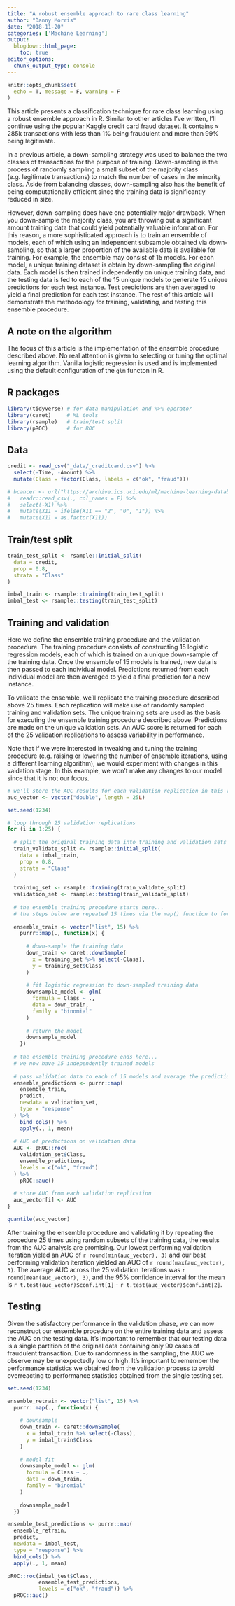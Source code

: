 ```yaml
---
title: "A robust ensemble approach to rare class learning"
author: "Danny Morris"
date: "2018-11-20"
categories: ['Machine Learning']
output: 
  blogdown::html_page:
    toc: true
editor_options: 
  chunk_output_type: console
---
```


```r
knitr::opts_chunk$set(
  echo = T, message = F, warning = F
)
```

This article presents a classification technique for rare class learning using a robust ensemble approach in R. Similar to other articles I've written, I'll continue using the popular Kaggle credit card fraud dataset. It contains $\approx$ 285k transactions with less than 1% being fraudulent and more than 99% being legitimate.

In a previous article, a down-sampling strategy was used to balance the two classes of transactions for the purpose of training. Down-sampling is the process of randomly sampling a small subset of the majority class (e.g. legitimate transactions) to match the number of cases in the minority class. Aside from balancing classes, down-sampling also has the benefit of being computationally efficient since the training data is significantly reduced in size. 

However, down-sampling does have one potentially major drawback. When you down-sample the majority class, you are throwing out a significant amount training data that could yield potentially valuable information. For this reason, a more sophisticated approach is to train an ensemble of models, each of which using an independent subsample obtained via down-sampling, so that a larger proportion of the available data is available for training. For example, the ensemble may consist of 15 models. For each model, a unique training dataset is obtain by down-sampling the original data. Each model is then trained independently on unique training data, and the testing data is fed to each of the 15 unique models to generate 15 unique predictions for each test instance. Test predictions are then averaged to yield a final prediction for each test instance. The rest of this article will demonstrate the methodology for training, validating, and testing this ensemble procedure.

## A note on the algorithm

The focus of this article is the implementation of the ensemble procedure described above. No real attention is given to selecting or tuning the optimal learning algorithm. Vanilla logistic regression is used and is implemented using the default configuration of the `glm` functon in R.

## R packages

```r
library(tidyverse) # for data manipulation and %>% operator
library(caret)     # ML tools
library(rsample)   # train/test split
library(pROC)      # for ROC
```

## Data

```r
credit <- read_csv("_data/_creditcard.csv") %>%
  select(-Time, -Amount) %>%
  mutate(Class = factor(Class, labels = c("ok", "fraud")))

# bcancer <- url("https://archive.ics.uci.edu/ml/machine-learning-databases/breast-cancer/breast-cancer.data") %>%
#   readr::read_csv(., col_names = F) %>%
#   select(-X1) %>%
#   mutate(X11 = ifelse(X11 == "2", "0", "1")) %>%
#   mutate(X11 = as.factor(X11))
```

## Train/test split

```r
train_test_split <- rsample::initial_split(
  data = credit, 
  prop = 0.8,
  strata = "Class"
)

imbal_train <- rsample::training(train_test_split)
imbal_test <- rsample::testing(train_test_split)
```

## Training and validation

Here we define the ensemble training procedure and the validation procedure. The training procedure consists of constructing 15 logistic regression models, each of which is trained on a unique down-sample of the training data. Once the ensemble of 15 models is trained, new data is then passed to each individual model. Predictions returned from each individual model are then averaged to yield a final prediction for a new instance.

To validate the ensemble, we'll replicate the training procedure described above 25 times. Each replication will make use of randomly sampled training and validation sets. The unique training sets are used as the basis for executing the ensemble training procedure described above. Predictions are made on the unique validation sets. An AUC score is returned for each of the 25 validation replications to assess variability in performance.

Note that if we were interested in tweaking and tuning the training procedure (e.g. raising or lowering the number of ensemble iterations, using a different learning algorithm), we would experiment with changes in this vaidation stage. In this example, we won't make any changes to our model since that it is not our focus.

```r
# we'll store the AUC results for each validation replication in this vector
auc_vector <- vector("double", length = 25L)
```

```r
set.seed(1234)

# loop through 25 validation replications
for (i in 1:25) {
  
  # split the original training data into training and validation sets
  train_validate_split <- rsample::initial_split(
    data = imbal_train, 
    prop = 0.8,
    strata = "Class"
  )
  
  training_set <- rsample::training(train_validate_split)
  validation_set <- rsample::testing(train_validate_split)
  
  # the ensemble training procedure starts here...
  # the steps below are repeated 15 times via the map() function to form the ensemble
  
  ensemble_train <- vector("list", 15) %>%
    purrr::map(., function(x) {
      
      # down-sample the training data
      down_train <- caret::downSample(
        x = training_set %>% select(-Class),
        y = training_set$Class
      )
      
      # fit logistic regression to down-sampled training data
      downsample_model <- glm(
        formula = Class ~ .,
        data = down_train,
        family = "binomial"
      )
      
      # return the model
      downsample_model
    }) 
  
  # the ensemble training procedure ends here...
  # we now have 15 independently trained models
  
  # pass validation data to each of 15 models and average the predictions
  ensemble_predictions <- purrr::map(
    ensemble_train,
    predict,
    newdata = validation_set,
    type = "response"
  ) %>%
    bind_cols() %>%
    apply(., 1, mean)
  
  # AUC of predictions on validation data
  AUC <- pROC::roc(
    validation_set$Class, 
    ensemble_predictions,
    levels = c("ok", "fraud")
  ) %>%
    pROC::auc()
  
  # store AUC from each validation replication
  auc_vector[i] <- AUC
}
```


```r
quantile(auc_vector)
```

After training the ensemble procedure and validating it by repeating the procedure 25 times using random subsets of the training data, the results from the AUC analysis are promising. Our lowest performing validation iteration yieled an AUC of `r round(min(auc_vector), 3)` and our best performing validation iteration yielded an AUC of `r round(max(auc_vector), 3)`. The average AUC across the 25 validation iterations was `r round(mean(auc_vector), 3)`, and the 95% confidence interval for the mean is `r t.test(auc_vector)$conf.int[1]` - `r t.test(auc_vector)$conf.int[2]`.

## Testing

Given the satisfactory performance in the validation phase, we can now reconstruct our ensemble procedure on the entire training data and assess the AUC on the testing data. It's important to remember that our testing data is a single partition of the original data containing only 90 cases of fraudulent transaction. Due to randomness in the sampling, the AUC we observe may be unexpectedly low or high. It's important to remember the performance statistics we obtained from the validation process to avoid overreacting to performance statistics obtained from the single testing set.   

```r
set.seed(1234)

ensemble_retrain <- vector("list", 15) %>%
  purrr::map(., function(x) {
    
    # downsample
    down_train <- caret::downSample(
      x = imbal_train %>% select(-Class),
      y = imbal_train$Class
    )
    
    # model fit
    downsample_model <- glm(
      formula = Class ~ .,
      data = down_train,
      family = "binomial"
    )
    
    downsample_model
  }) 
```

```r
ensemble_test_predictions <- purrr::map(
  ensemble_retrain,
  predict,
  newdata = imbal_test,
  type = "response") %>%
  bind_cols() %>%
  apply(., 1, mean)
```

```r
pROC::roc(imbal_test$Class, 
          ensemble_test_predictions,
          levels = c("ok", "fraud")) %>%
  pROC::auc()
```
